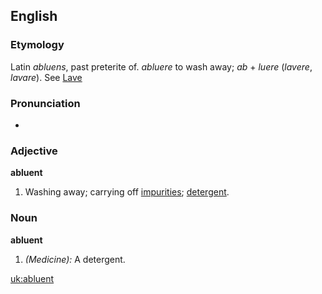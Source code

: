 ==English==

===Etymology===
Latin ''abluens'', past preterite of. ''abluere'' to wash away; ''ab'' + ''luere'' (''lavere'', ''lavare''). See [[Lave]]
===Pronunciation===
*{{IPA| / /}}

===Adjective===
'''abluent'''

# Washing away; carrying off [[impurities]]; [[detergent]].

===Noun===
'''abluent'''

# ''(Medicine):'' A detergent.

[[uk:abluent]]